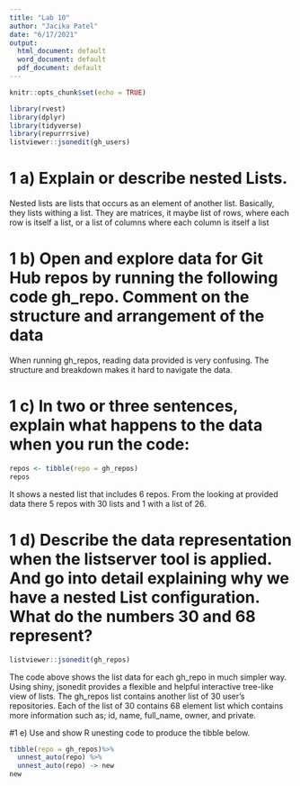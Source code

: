 ```yaml
---
title: "Lab 10"
author: "Jacika Patel"
date: "6/17/2021"
output:
  html_document: default
  word_document: default
  pdf_document: default
---
```


```r
knitr::opts_chunk$set(echo = TRUE)
```


```r
library(rvest)
library(dplyr)
library(tidyverse)
library(repurrrsive)
listviewer::jsonedit(gh_users)  
```

# 1 a) Explain or describe nested Lists.

Nested lists are lists that occurs as an element of another list. Basically, they lists withing a list. They are matrices, it maybe list of rows, where each row is itself a list, or a list of columns where each column is itself a list  
 

# 1 b) Open and explore data for Git Hub repos by running the following code gh_repo. Comment on the structure and arrangement of the data 


When running gh_repos, reading data provided is very confusing. The structure and breakdown makes it hard to navigate the data. 


# 1 c) In two or three sentences, explain what happens to the data when you run the code:
```r
repos <- tibble(repo = gh_repos)
repos
```

It shows a nested list that includes 6 repos. From the looking at provided data there 5 repos with 30 lists and 1 with a list of 26. 


# 1 d) Describe the data representation when the listserver tool is applied. And go into detail explaining why we have a nested List configuration. What do the numbers 30 and 68 represent?

```r
listviewer::jsonedit(gh_repos)
```

The code above shows the list data for each gh_repo in much simpler way. Using shiny, jsonedit provides a flexible and helpful interactive tree-like view of lists. The gh_repos list  contains another list of 30 user’s repositories. Each of the list of 30 contains 68 element list which contains more information such as; id, name, full_name, owner, and private.


#1 e)  Use and show R unesting code to produce the tibble below.
```r
tibble(repo = gh_repos)%>%
  unnest_auto(repo) %>%
  unnest_auto(repo) -> new
new
```
